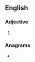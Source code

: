 ==English==

===Adjective===
{{head|en|adjective superlative form}}

# {{en-superlative of|deaf}}

===Anagrams===
* {{anagrams|en|defeats|feasted}}